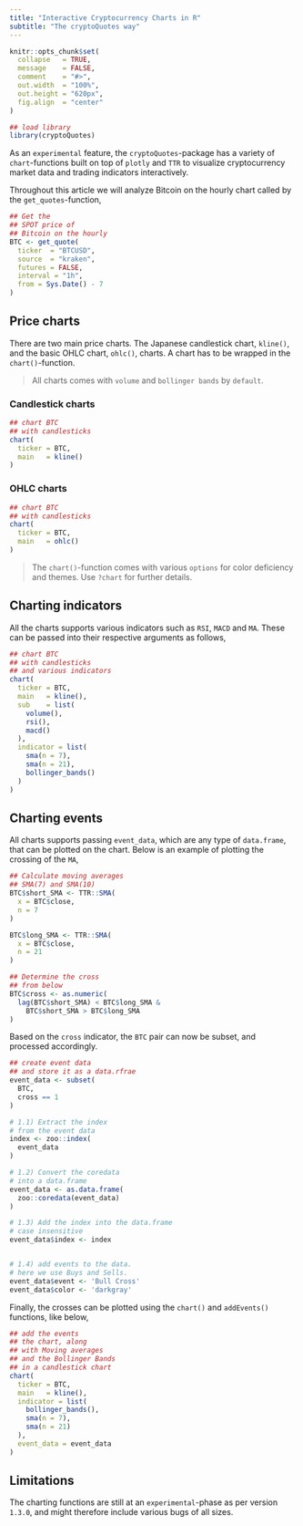 ```yaml
---
title: "Interactive Cryptocurrency Charts in R"
subtitle: "The cryptoQuotes way"
---
```


```r
knitr::opts_chunk$set(
  collapse   = TRUE,
  message    = FALSE,
  comment    = "#>",
  out.width  = "100%",
  out.height = "620px",
  fig.align  = "center"
)
```

```r
## load library
library(cryptoQuotes)
```

As an `experimental` feature, the `cryptoQuotes`-package has a variety of `chart`-functions built on top of `plotly` and `TTR` to visualize cryptocurrency market data and trading indicators interactively.

Throughout this article we will analyze Bitcoin on the hourly chart called by the `get_quotes`-function,

```r
## Get the
## SPOT price of 
## Bitcoin on the hourly
BTC <- get_quote(
  ticker  = "BTCUSD",
  source  = "kraken",
  futures = FALSE,
  interval = "1h",
  from = Sys.Date() - 7
)
```

## Price charts

There are two main price charts. The Japanese candlestick chart, ```kline()```, and the basic OHLC chart, ```ohlc()```, charts. A chart has to be wrapped in the ```chart()```-function.

> All charts comes with `volume` and `bollinger bands` by `default`.

### Candlestick charts

```r
## chart BTC
## with candlesticks
chart(
  ticker = BTC,
  main   = kline()
)
```


### OHLC charts

```r
## chart BTC
## with candlesticks
chart(
  ticker = BTC,
  main   = ohlc()
)
```


> The `chart()`-function comes with various `options` for color deficiency and themes. Use `?chart` for
> further details.

## Charting indicators

All the charts supports various indicators such as `RSI`, `MACD` and `MA`. These can be passed into their respective arguments as follows,

```r
## chart BTC
## with candlesticks
## and various indicators
chart(
  ticker = BTC,
  main   = kline(),
  sub    = list(
    volume(),
    rsi(),
    macd()
  ),
  indicator = list(
    sma(n = 7),
    sma(n = 21),
    bollinger_bands()
  )
)
```


## Charting events

All charts supports passing `event_data`, which are any type of `data.frame`, that can be plotted on the chart. Below is an example of plotting the crossing of the `MA`, 


```r
## Calculate moving averages
## SMA(7) and SMA(10)
BTC$short_SMA <- TTR::SMA(
  x = BTC$close,
  n = 7
)

BTC$long_SMA <- TTR::SMA(
  x = BTC$close,
  n = 21
)

## Determine the cross
## from below
BTC$cross <- as.numeric(
  lag(BTC$short_SMA) < BTC$long_SMA &
    BTC$short_SMA > BTC$long_SMA 
)
```


Based on the `cross` indicator, the `BTC` pair can now be subset, and processed accordingly.


```r
## create event data
## and store it as a data.rfrae
event_data <- subset(
  BTC,
  cross == 1
)

# 1.1) Extract the index
# from the event data
index <- zoo::index(
  event_data
)

# 1.2) Convert the coredata
# into a data.frame
event_data <- as.data.frame(
  zoo::coredata(event_data)
)

# 1.3) Add the index into the data.frame
# case insensitive
event_data$index <- index


# 1.4) add events to the data.
# here we use Buys and Sells.
event_data$event <- 'Bull Cross'
event_data$color <- 'darkgray'

```


Finally, the crosses can be plotted using the `chart()` and `addEvents()` functions, like below,

```r
## add the events
## the chart, along
## with Moving averages
## and the Bollinger Bands
## in a candlestick chart
chart(
  ticker = BTC,
  main   = kline(),
  indicator = list(
    bollinger_bands(),
    sma(n = 7),
    sma(n = 21)
  ),
  event_data = event_data
)
```


## Limitations

The charting functions are still at an `experimental`-phase as per version `1.3.0`, and might therefore include various bugs of all sizes.
